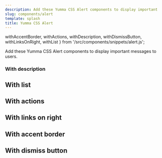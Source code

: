 ```yaml
---
description: Add these Yumma CSS Alert components to display important messages to users.
slug: components/alert
template: splash
title: Yumma CSS Alert
---
```


  withAccentBorder,
  withActions,
  withDescription,
  withDismissButton,
  withLinksOnRight,
  withList
} from '/src/components/snippets/alert.js';

Add these Yumma CSS Alert components to display important messages to users.

### With description

<Preview
  data = {withDescription}
  usePadding
  useTabs
  useVersion = 'release'
/>

## With list

<Preview
  data = {withList}
  usePadding
  useTabs
  useVersion = 'release'
/>

## With actions

<Preview
  data = {withActions}
  usePadding
  useTabs
  useVersion = 'release'
/>

## With links on right

<Preview
  data = {withLinksOnRight}
  usePadding
  useTabs
  useVersion = 'release'
/>

## With accent border

<Preview
  data = {withAccentBorder}
  usePadding
  useTabs
  useVersion = 'release'
/>

## With dismiss button

<Preview
  data = {withDismissButton}
  usePadding
  useTabs
  useVersion = 'release'
/>
